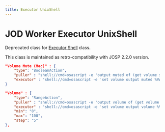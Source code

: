 ```yaml
---
title: Executor UnixShell
---
```

# JOD Worker Executor UnixShell

Deprecated class for [Executor Shell](executor_shell) class.

This class is maintained as retro-compatibility with JOSP 2.2.0 version.

```json title="struct.jod: BoolenAction/Shell @ JOD PC Mac"
"Volume Mute (Mac)" : {
    "type": "BooleanAction",
    "puller" : "shell://cmd=osascript -e 'output muted of (get volume settings)';freq=1",
    "executor" : "shell://cmd=osascript -e 'set volume output muted %VAL_BOOL%'"
}
```

```json title="struct.jod: RangeAction/Shell @ JOD PC Mac"
"Volume" : {
    "type": "RangeAction",
    "puller" : "shell://cmd=osascript -e 'output volume of (get volume settings)';freq=1",
    "executor" : "shell://cmd=osascript -e 'set volume output volume %VAL%'",
    "min": "0",
    "max": "100",
    "step": "5"
},
```
